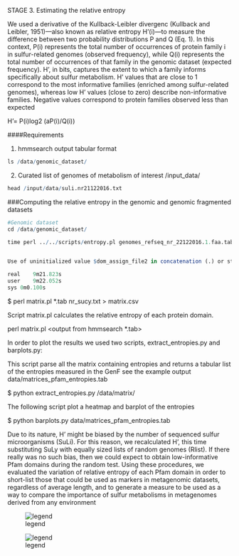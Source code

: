 STAGE 3. Estimating the relative entropy 

We used a derivative of the Kullback-Leibler divergenc (Kullback and Leibler, 1951)—also known as relative entropy H’(i)—to measure the difference between two probability distributions P and Q (Eq. 1). In this context, P(i) represents the total number of occurrences of protein family i in sulfur-related genomes (observed frequency), while Q(i) represents the total number of occurrences of that family in the genomic dataset (expected frequency). H’, in bits, captures the extent to which a family informs specifically about sulfur metabolism. H’ values that are close to 1 correspond to the most informative families (enriched among sulfur-related genomes), whereas low H’ values (close to zero) describe non-informative families. Negative values correspond to protein families observed less than expected

H'= P(i)log2 (aP(i)/Q(i))


####Requirements 

1. hmmsearch output tabular format 
```r
ls /data/genomic_dataset/
```

2. Curated list of genomes of metabolism of interest /input_data/
```r
head /input/data/suli.nr21122016.txt
```

###Computing the relative entropy in the genomic and genomic fragmented datasets 
```r

#Genomic dataset 
cd /data/genomic_dataset/
  
time perl ../../scripts/entropy.pl genomes_refseq_nr_22122016.1.faa.tab ../../input_data/suli.nr21122016.txt  > genomes_refseq_nr_22122016.1.suli.csv 


Use of uninitialized value $dom_assign_file2 in concatenation (.) or string at ../../scripts/entropy.pl

real	9m21.823s
user	9m22.052s
sys	0m0.100s


```


$ perl  matrix.pl *.tab nr_sucy.txt > matrix.csv



Script matrix.pl calculates the relative entropy of each protein domain. 

 perl matrix.pl  <output from hmmsearch *.tab> </data/nr_sucy.txt>  

In order to plot the results we used two scripts, extract_entropies.py and barplots.py:

This script parse all the matrix containing entropies and  returns a tabular list of the entropies  measured in the GenF 
see  the example output data/matrices_pfam_entropies.tab
 
$ python extract_entropies.py /data/matrix/

The following script plot a heatmap and barplot of the entropies 

$ python barplots.py data/matrices_pfam_entropies.tab





Due to its nature, H’ might be biased by the number of sequenced sulfur microorganisms (SuLi). For this reason, we recalculated H’, this time substituting SuLy with equally sized lists of random genomes (Rlist). If there really was no such bias, then we could expect to obtain low-informative Pfam domains during the random test. 
	Using these procedures, we evaluated the variation of relative entropy of each Pfam domain in order to short-list those that could be used as markers in metagenomic datasets, regardless of average length, and to generate a measure to be used as a way to compare the importance of sulfur metabolisms in metagenomes derived from any environment


![legend](data/matrices_pfam_entropies.tab_bar.png)

![legend](data/matrices_pfam_entropies.tab_hmap.png)

